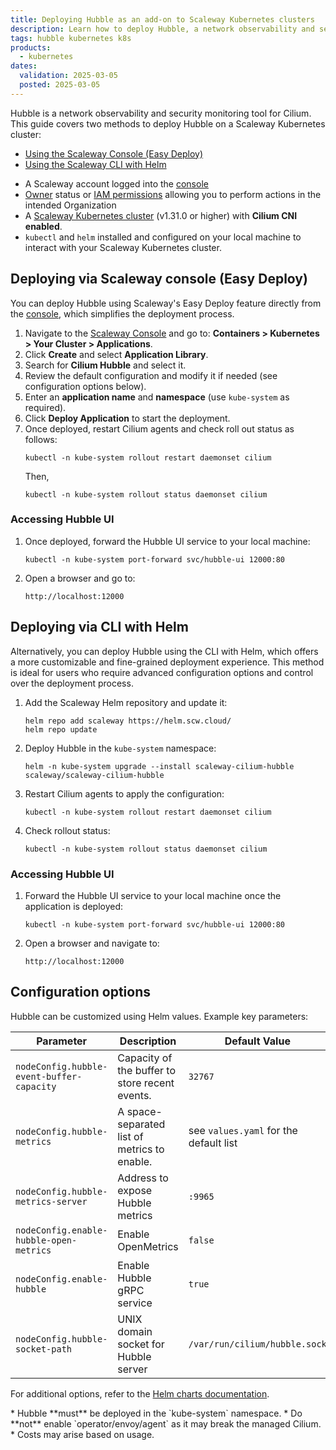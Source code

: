 ```yaml
---
title: Deploying Hubble as an add-on to Scaleway Kubernetes clusters
description: Learn how to deploy Hubble, a network observability and security monitoring tool for Cilium, to your Scaleway Kubernetes cluster using the Scaleway console or the CLI with Helm.
tags: hubble kubernetes k8s
products:
  - kubernetes
dates:
  validation: 2025-03-05
  posted: 2025-03-05
---
```



Hubble is a network observability and security monitoring tool for Cilium. This guide covers two methods to deploy Hubble on a Scaleway Kubernetes cluster:

- [Using the Scaleway Console (Easy Deploy)](#deploying-via-scaleway-console-easy-deploy)
- [Using the Scaleway CLI with Helm](#deploying-via-cli-with-helm)

<Requirements />

- A Scaleway account logged into the [console](https://console.scaleway.com)
- [Owner](/iam/concepts/#owner) status or [IAM permissions](/iam/concepts/#permission) allowing you to perform actions in the intended Organization
- A [Scaleway Kubernetes cluster](/kubernetes/) (v1.31.0 or higher) with **Cilium CNI enabled**.
- `kubectl` and `helm` installed and configured on your local machine to interact with your Scaleway Kubernetes cluster.

## Deploying via Scaleway console (Easy Deploy)

You can deploy Hubble using Scaleway's Easy Deploy feature directly from the [console](https://console.scaleway.com), which simplifies the deployment process.

1. Navigate to the [Scaleway Console](https://console.scaleway.com) and go to: **Containers \> Kubernetes \> Your Cluster \> Applications**.
2. Click **Create** and select **Application Library**.
3. Search for **Cilium Hubble** and select it.
4. Review the default configuration and modify it if needed (see configuration options below).
5. Enter an **application name** and **namespace** (use `kube-system` as required).
6. Click **Deploy Application** to start the deployment.
7. Once deployed, restart Cilium agents and check roll out status as follows:
    ```
    kubectl -n kube-system rollout restart daemonset cilium
    ```
    Then,
    ```
    kubectl -n kube-system rollout status daemonset cilium
    ```

### Accessing Hubble UI

1. Once deployed, forward the Hubble UI service to your local machine:
    ```
    kubectl -n kube-system port-forward svc/hubble-ui 12000:80
    ```

2. Open a browser and go to:
    ```
    http://localhost:12000
    ```

## Deploying via CLI with Helm

Alternatively, you can deploy Hubble using the CLI with Helm, which offers a more customizable and fine-grained deployment experience.
This method is ideal for users who require advanced configuration options and control over the deployment process.

1. Add the Scaleway Helm repository and update it:
    ```
    helm repo add scaleway https://helm.scw.cloud/
    helm repo update
    ```
2. Deploy Hubble in the `kube-system` namespace:
    ```
    helm -n kube-system upgrade --install scaleway-cilium-hubble scaleway/scaleway-cilium-hubble
    ```
3. Restart Cilium agents to apply the configuration:
    ```
    kubectl -n kube-system rollout restart daemonset cilium
    ```
4. Check rollout status:
    ```
    kubectl -n kube-system rollout status daemonset cilium
    ```

### Accessing Hubble UI

1. Forward the Hubble UI service to your local machine once the application is deployed:
    ```
    kubectl -n kube-system port-forward svc/hubble-ui 12000:80
    ```
2. Open a browser and navigate to:
    ```
    http://localhost:12000
    ```

## Configuration options

Hubble can be customized using Helm values. Example key parameters:

| Parameter | Description | Default Value |
| ----- | ----- | ----- |
| `nodeConfig.hubble-event-buffer-capacity` | Capacity of the buffer to store recent events.  | `32767` |
| `nodeConfig.hubble-metrics` | A space-separated list of metrics to enable.  | see `values.yaml` for the default list |
| `nodeConfig.hubble-metrics-server` | Address to expose Hubble metrics | `:9965` |
| `nodeConfig.enable-hubble-open-metrics` | Enable OpenMetrics | `false` |
| `nodeConfig.enable-hubble` | Enable Hubble gRPC service | `true` |
| `nodeConfig.hubble-socket-path` | UNIX domain socket for Hubble server | `/var/run/cilium/hubble.sock` |

For additional options, refer to the [Helm charts documentation](https://github.com/scaleway/helm-charts/tree/master/charts/scaleway-cilium-hubble).

<Message type="note">
    * Hubble **must** be deployed in the `kube-system` namespace.
    * Do **not** enable `operator/envoy/agent` as it may break the managed Cilium.
    * Costs may arise based on usage.
</Message>